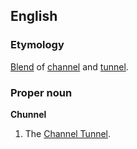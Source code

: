 ==English==
===Etymology===
[[Blend]] of [[channel]] and [[tunnel]].

===Proper noun===
'''Chunnel'''

#The [[Channel Tunnel]].